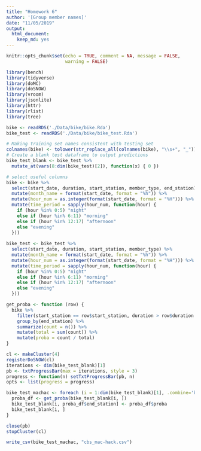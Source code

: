 ```yaml
---
title: "Homework 6"
author: '[Group member names]'
date: "11/05/2019"
output: 
  html_document:
    keep_md: yes
---
```


```r
knitr::opts_chunk$set(echo = TRUE, comment = NA, message = FALSE,
                      warning = FALSE)
```


```r
library(bench)
library(tidyverse)
library(doMC)
library(doSNOW)
library(vroom)
library(jsonlite)
library(httr)
library(rlist)
library(tree)
```


```r
bike <- readRDS('./Data/bike/bike.Rda')
bike_test <- readRDS('./Data/bike/bike_test.Rda')
```


```r
# Making training set names consistent with testing set
colnames(bike) <- tolower(str_replace_all(colnames(bike), "\\s+", "_"))
# Create a blank test dataframe to output predictions
bike_test_blank <- bike_test %>%
  mutate_at(vars(8:dim(bike_test)[2]), function(x) { 0 })

# select useful columns
bike <- bike %>%
  select(start_date, duration, start_station, member_type, end_station) %>%
  mutate(month_name = format(start_date, format = "%h")) %>%
  mutate(hour_num = as.integer(format(start_date, format = "%H"))) %>%
  mutate(time_period = sapply(hour_num, function(hour) {
    if (hour %in% 0:5) "night"
    else if (hour %in% 6:11) "morning"
    else if (hour %in% 12:17) "afternoon"
    else "evening"
  }))
  
bike_test <- bike_test %>%
  select(start_date, duration, start_station, member_type) %>%
  mutate(month_name = format(start_date, format = "%h")) %>%
  mutate(hour_num = as.integer(format(start_date, format = "%H"))) %>%
  mutate(time_period = sapply(hour_num, function(hour) {
    if (hour %in% 0:5) "night"
    else if (hour %in% 6:11) "morning"
    else if (hour %in% 12:17) "afternoon"
    else "evening"
  }))
```

```r
get_proba <- function (row) {
  bike %>%
    filter(start_station == row$start_station, duration > row$duration * 0.9, duration < row$duration * 1.1) %>%
    group_by(end_station) %>%
    summarize(count = n()) %>%
    mutate(total = sum(count)) %>%
    mutate(proba = count / total)
}

cl <- makeCluster(4)
registerDoSNOW(cl)
iterations <- dim(bike_test_blank)[1]
pb <- txtProgressBar(max = iterations, style = 3)
progress <- function(n) setTxtProgressBar(pb, n)
opts <- list(progress = progress)

bike_test_machac <- foreach (i = 1:dim(bike_test_blank)[1], .combine='bind_rows', .options.snow = opts, .packages = c('tidyverse')) %dopar% {
  proba_df <- get_proba(bike_test_blank[i, ])
  bike_test_blank[i, proba_df$end_station] <- proba_df$proba
  bike_test_blank[i, ]
}

close(pb)
stopCluster(cl) 
```


```r
write_csv(bike_test_machac, "cbs_mac-hack.csv")
```

